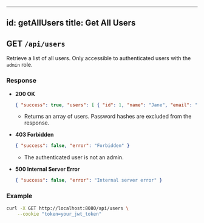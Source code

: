 
---
id: getAllUsers
title: Get All Users
---

## GET `/api/users`

Retrieve a list of all users. Only accessible to authenticated users with the `admin` role.

### Response

- **200 OK**
	```json
	{ "success": true, "users": [ { "id": 1, "name": "Jane", "email": "jane@example.com", "role": "user" } ] }
	```
	- Returns an array of users. Password hashes are excluded from the response.

- **403 Forbidden**
	```json
	{ "success": false, "error": "Forbidden" }
	```
	- The authenticated user is not an admin.

- **500 Internal Server Error**
	```json
	{ "success": false, "error": "Internal server error" }
	```

### Example

```bash
curl -X GET http://localhost:8080/api/users \
	--cookie "token=your_jwt_token"
```

